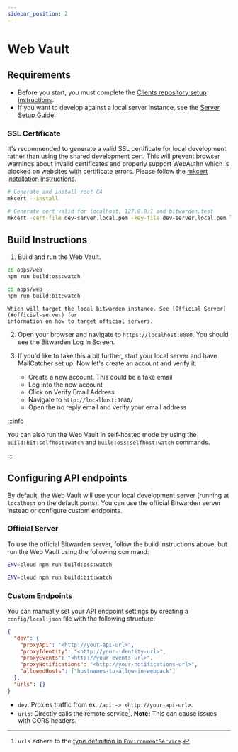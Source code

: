 ```yaml
---
sidebar_position: 2
---
```


# Web Vault

## Requirements

- Before you start, you must complete the [Clients repository setup instructions](../index.md).
- If you want to develop against a local server instance, see the
  [Server Setup Guide](../../server/guide.md).

### SSL Certificate

It's recommended to generate a valid SSL certificate for local development rather than using the
shared development cert. This will prevent browser warnings about invalid certificates and properly
support WebAuthn which is blocked on websites with certificate errors. Please follow the
[mkcert installation instructions](https://github.com/FiloSottile/mkcert#installation).

```bash
# Generate and install root CA
mkcert --install

# Generate cert valid for localhost, 127.0.0.1 and bitwarden.test
mkcert -cert-file dev-server.local.pem -key-file dev-server.local.pem localhost 127.0.0.1 bitwarden.test
```

## Build Instructions

<!-- prettier-ignore-start -->

1.  Build and run the Web Vault.

  <community>

  ```bash
  cd apps/web
  npm run build:oss:watch
  ```

  </community>

  <bitwarden>

  ```bash
  cd apps/web
  npm run build:bit:watch
  ```

  </bitwarden>

    Which will target the local bitwarden instance. See [Official Server](#official-server) for
    information on how to target official servers.

2.  Open your browser and navigate to `https://localhost:8080`. You should see the Bitwarden Log In Screen.

3. If you'd like to take this a bit further, start your local server and have MailCatcher set up. Now let's create an account and verify it.
  
    - Create a new account. This could be a fake email
    - Log into the new account
    - Click on Verify Email Address
    - Navigate to `http://localhost:1080/`
    - Open the no reply email and verify your email address


:::info

You can also run the Web Vault in self-hosted mode by using the `build:bit:selfhost:watch` and
`build:oss:selfhost:watch` commands.

:::


<!-- prettier-ignore-end -->

## Configuring API endpoints

By default, the Web Vault will use your local development server (running at `localhost` on the
default ports). You can use the official Bitwarden server instead or configure custom endpoints.

### Official Server

To use the official Bitwarden server, follow the build instructions above, but run the Web Vault
using the following command:

<community>

```bash
ENV=cloud npm run build:oss:watch
```

</community>

<bitwarden>

```bash
ENV=cloud npm run build:bit:watch
```

</bitwarden>

### Custom Endpoints

You can manually set your API endpoint settings by creating a `config/local.json` file with the
following structure:

```json
{
  "dev": {
    "proxyApi": "<http://your-api-url>",
    "proxyIdentity": "<http://your-identity-url>",
    "proxyEvents": "<http://your-events-url>",
    "proxyNotifications": "<http://your-notifications-url>",
    "allowedHosts": ["hostnames-to-allow-in-webpack"]
  },
  "urls": {}
}
```

- `dev`: Proxies traffic from ex. `/api -> <http://your-api-url>`.
- `urls`: Directly calls the remote service[^1]. **Note:** This can cause issues with CORS headers.

[^1]:
    `urls` adhere to the
    [type definition in `EnvironmentService`](https://github.com/bitwarden/clients/blob/main/libs/common/src/abstractions/environment.service.ts).
